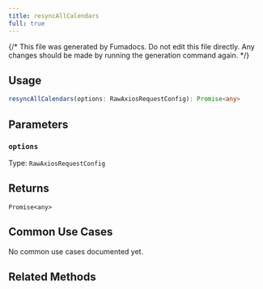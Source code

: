 ```yaml
---
title: resyncAllCalendars
full: true
---
```


{/* This file was generated by Fumadocs. Do not edit this file directly. Any changes should be made by running the generation command again. */}



## Usage

```typescript
resyncAllCalendars(options: RawAxiosRequestConfig): Promise<any>
```

## Parameters


### `options`

Type: `RawAxiosRequestConfig`




## Returns

`Promise<any>`



## Common Use Cases

No common use cases documented yet.

## Related Methods


